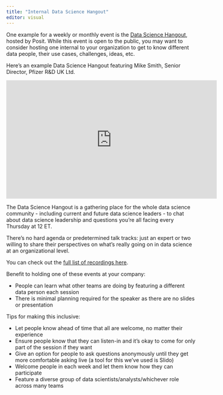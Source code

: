 ```yaml
---
title: "Internal Data Science Hangout"
editor: visual
---
```


One example for a weekly or monthly event is the [Data Science Hangout](https://posit.co/data-science-hangout), hosted by Posit. While this event is open to the public, you may want to consider hosting one internal to your organization to get to know different data people, their use cases, challenges, ideas, etc.

Here's an example Data Science Hangout featuring Mike Smith, Senior Director, Pfizer R&D UK Ltd.

```{=html}
<iframe width="560" height="315" src="https://www.youtube.com/embed/Dy1R2-jEeJQ" title="YouTube video player" frameborder="0" allow="accelerometer; autoplay; clipboard-write; encrypted-media; gyroscope; picture-in-picture; web-share" allowfullscreen></iframe>
```
The Data Science Hangout is a gathering place for the whole data science community - including current and future data science leaders - to chat about data science leadership and questions you're all facing every Thursday at 12 ET.

There's no hard agenda or predetermined talk tracks: just an expert or two willing to share their perspectives on what's really going on in data science at an organizational level.

You can check out the [full list of recordings here](https://www.youtube.com/playlist?list=PL9HYL-VRX0oTu3bUoyYknD-vpR7Uq6bsR).

Benefit to holding one of these events at your company:

-   People can learn what other teams are doing by featuring a different data person each session
-   There is minimal planning required for the speaker as there are no slides or presentation

Tips for making this inclusive:

-   Let people know ahead of time that all are welcome, no matter their experience
-   Ensure people know that they can listen-in and it's okay to come for only part of the session if they want
-   Give an option for people to ask questions anonymously until they get more comfortable asking live (a tool for this we've used is Slido)
-   Welcome people in each week and let them know how they can participate
-   Feature a diverse group of data scientists/analysts/whichever role across many teams
